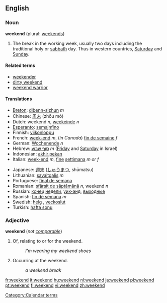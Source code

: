 ==English==
===Noun===
'''weekend''' (plural: [[weekends]])

# The break in the working week, usually two days including the traditional holy or [[sabbath]] day. Thus in western countries, [[Saturday]] and [[Sunday]].

====Related terms====
*[[weekender]]
*[[dirty weekend]]
*[[weekend warrior]]

====Translations====
{{top}}
*[[Breton]]: [[dibenn-sizhun]] ''m''
*Chinese: [[周末]] (zhōu mò)
*Dutch: weekend ''n'', [[weekeinde]] ''n''
*[[Esperanto]]: [[semajnfino]]
*Finnish: [[viikonloppu]]
*French: [[week-end]] ''m'', (''in Canada'') [[fin de semaine]] ''f''
*German: [[Wochenende]] ''n''
*Hebrew: [[סוף שבוע]] ''m'' ([[Friday]] and [[Saturday]] in Israel)
*Indonesian: [[akhir pekan]]
*Italian: [[week-end]] ''m'', [[fine]] [[settimana]] ''m or f''
{{mid}}
*Japanese: [[週末]] ([[しゅうまつ]], shūmatsu)
*Lithuanian: [[savaitgalis]] ''m''
*Portuguese: [[final de semana]]
*Romanian: [[sfârşit de săptămână]] ''n'', weekend ''n''
*Russian: [[конец]] [[неделя|недели]], [[уик-энд]], [[выходные]]
*Spanish: [[fin de semana]] ''m''
*Swedish: [[helg]] {{c}}, [[veckoslut]] {{n}}
*Turkish: [[hafta sonu]]
{{bottom}}

===Adjective===
'''weekend''' (''not [[comparable]]'')

#Of, relating to or for the weekend.
#:''I'm wearing my weekend shoes''
#Occurring at the weekend.
#:''a weekend break''

[[Category:Calendar terms]]

[[fr:weekend]]
[[it:weekend]]
[[hu:weekend]]
[[nl:weekend]]
[[ja:weekend]]
[[pl:weekend]]
[[pt:weekend]]
[[fi:weekend]]
[[vi:weekend]]
[[zh:weekend]]